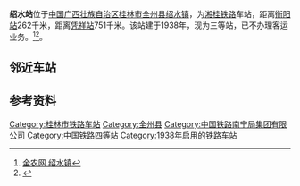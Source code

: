 {{Infobox China railway station 
|车站名称 = 绍水站
|图片 =
|图片介紹 = 
|车站名称拼音 = Shaoshui
|英文名称 = Shaoshui Railway Station
|车站代码 = 36116<ref>{{cite book|title=中华人民共和国铁路车站代码（GB/T 10302-2010）|publisher=中国标准出版社|year=2010|isbn=155066140495|ignore-isbn-error=true|pages=31}}</ref>
|电报码 = SSZ
|拼音码 = SSH
|车站位置 = {{CHN}}[[广西壮族自治区|广西壮族自治区]][[桂林市|桂林市]][[全州县|全州县]][[绍水镇|绍水镇]]
|coordinates = {{coord|25.87856|110.85711|display=inline,title}}
|归属= [[南宁铁路局|南宁铁路局]]
|线路 = [[湘桂铁路|湘桂铁路]]
|车站等级 = [[三等站_(中铁)|三等站]]
|月台数目 = 
}}

'''绍水站'''位于[[中国|中国]][[广西壮族自治区|广西壮族自治区]][[桂林市|桂林市]][[全州县|全州县]][[绍水镇|绍水镇]]，为[[湘桂铁路|湘桂铁路]]车站，距离[[衡阳站|衡阳站]]262千米，距离[[凭祥站|凭祥站]]751千米。该站建于1938年，现为三等站，已不办理客运业务。<ref>[http://ww.agri.com.cn/railway/154.htm 金农网 绍水镇]{{Dead link|date=2018年6月 |bot=InternetArchiveBot |fix-attempted=no }}</ref><ref>{{Cite book|title=中国铁路站名词典|last=孙本祥主编|first=|publisher=北京：[[中国铁道出版社|中国铁道出版社]]|year=2003.04|isbn=7-113-03941-3|location=|pages=480}}</ref>。

==邻近车站==
{{start rail box|[[中国铁路|中国铁路]]}}
{{s-inop|[[田心铺站|田心铺站]]|{{站|衡阳}}方向}}
{{s-line|[[湘桂铁路|湘桂铁路]]<br />← {{0}}8km 绍水站 10km →}}
{{s-inop|[[咸水站|咸水站]]|{{站|同登}}方向}}
{{end box}}

==参考资料==
{{reflist}}

{{湘桂铁路}}

[[Category:桂林市铁路车站|Category:桂林市铁路车站]]
[[Category:全州县|Category:全州县]]
[[Category:中国铁路南宁局集团有限公司|Category:中国铁路南宁局集团有限公司]]
[[Category:中国铁路四等站|Category:中国铁路四等站]]
[[Category:1938年启用的铁路车站|Category:1938年启用的铁路车站]]


{{China-rail-stub}}